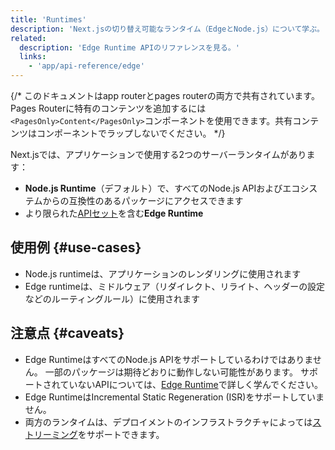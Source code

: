 ```yaml
---
title: 'Runtimes'
description: 'Next.jsの切り替え可能なランタイム（EdgeとNode.js）について学ぶ。'
related:
  description: 'Edge Runtime APIのリファレンスを見る。'
  links:
    - 'app/api-reference/edge'
---
```


{/* このドキュメントはapp routerとpages routerの両方で共有されています。Pages Routerに特有のコンテンツを追加するには`<PagesOnly>Content</PagesOnly>`コンポーネントを使用できます。共有コンテンツはコンポーネントでラップしないでください。 */}

Next.jsでは、アプリケーションで使用する2つのサーバーランタイムがあります：

- **Node.js Runtime**（デフォルト）で、すべてのNode.js APIおよびエコシステムからの互換性のあるパッケージにアクセスできます
- より限られた[APIセット](/docs/app/api-reference/edge)を含む**Edge Runtime**

## 使用例 {#use-cases}

- Node.js runtimeは、アプリケーションのレンダリングに使用されます
- Edge runtimeは、ミドルウェア（リダイレクト、リライト、ヘッダーの設定などのルーティングルール）に使用されます

## 注意点 {#caveats}

- Edge RuntimeはすべてのNode.js APIをサポートしているわけではありません。 一部のパッケージは期待どおりに動作しない可能性があります。 サポートされていないAPIについては、[Edge Runtime](/docs/app/api-reference/edge#unsupported-apis)で詳しく学んでください。
- Edge RuntimeはIncremental Static Regeneration (ISR)をサポートしていません。
- 両方のランタイムは、デプロイメントのインフラストラクチャによっては[ストリーミング](/docs/app/building-your-application/routing/loading-ui-and-streaming)をサポートできます。
